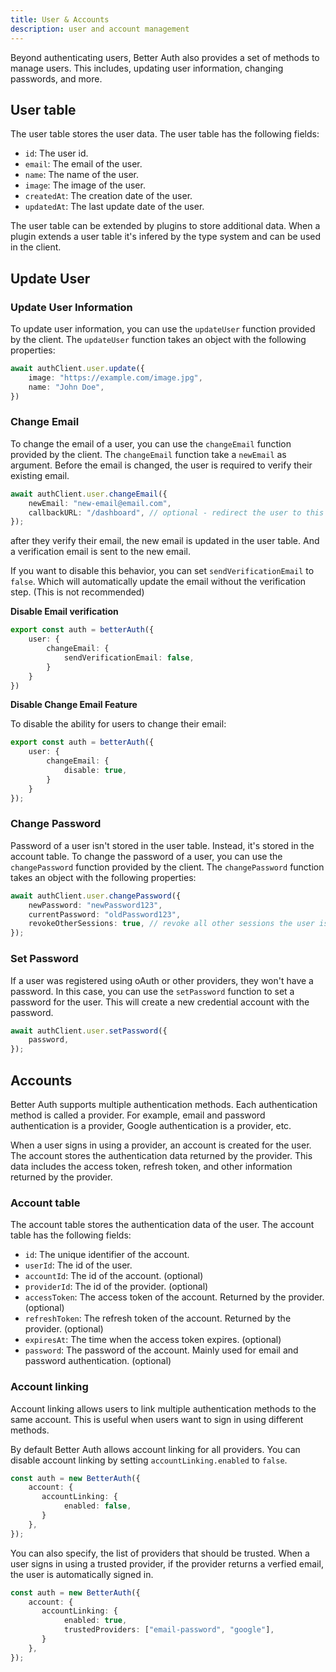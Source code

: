```yaml
---
title: User & Accounts
description: user and account management
---
```


Beyond authenticating users, Better Auth also provides a set of methods to manage users. This includes, updating user information, changing passwords, and more.

## User table

The user table stores the user data. The user table has the following fields:

- `id`: The user id.
- `email`: The email of the user.
- `name`: The name of the user.
- `image`: The image of the user.
- `createdAt`: The creation date of the user.
- `updatedAt`: The last update date of the user.

The user table can be extended by plugins to store additional data. When a plugin extends a user table it's infered by the type system and can be used in the client.

## Update User

### Update User Information

To update user information, you can use the `updateUser` function provided by the client. The `updateUser` function takes an object with the following properties:

```ts
await authClient.user.update({
    image: "https://example.com/image.jpg",
    name: "John Doe",
})
```

### Change Email

To change the email of a user, you can use the `changeEmail` function provided by the client. The `changeEmail` function take a `newEmail` as argument. Before the email is changed, the user is required to verify their existing email.

```ts
await authClient.user.changeEmail({
    newEmail: "new-email@email.com",
    callbackURL: "/dashboard", // optional - redirect the user to this URL after the email is verified
});
```

after they verify their email, the new email is updated in the user table. And a verification email is sent to the new email. 

If you want to disable this behavior, you can set `sendVerificationEmail` to `false`. Which will automatically update the email without the verification step. (This is not recommended)

**Disable Email verification**

```ts
export const auth = betterAuth({
    user: {
        changeEmail: {
            sendVerificationEmail: false,
        }
    }
})
```

**Disable Change Email Feature**

To disable the ability for users to change their email:

```ts
export const auth = betterAuth({
    user: {
        changeEmail: {
            disable: true,
        }
    }
});
```

### Change Password

Password of a user isn't stored in the user table. Instead, it's stored in the account table. To change the password of a user, you can use the `changePassword` function provided by the client. The `changePassword` function takes an object with the following properties:

```ts
await authClient.user.changePassword({
    newPassword: "newPassword123",
    currentPassword: "oldPassword123",
    revokeOtherSessions: true, // revoke all other sessions the user is signed into
});
```

### Set Password

If a user was registered using oAuth or other providers, they won't have a password. In this case, you can use the `setPassword` function to set a password for the user. This will create a new credential account with the password.

```ts
await authClient.user.setPassword({
    password,
});
```

## Accounts

Better Auth supports multiple authentication methods. Each authentication method is called a provider. For example, email and password authentication is a provider, Google authentication is a provider, etc.

When a user signs in using a provider, an account is created for the user. The account stores the authentication data returned by the provider. This data includes the access token, refresh token, and other information returned by the provider.

### Account table

The account table stores the authentication data of the user. The account table has the following fields:

- `id`: The unique identifier of the account.
- `userId`: The id of the user.
- `accountId`: The id of the account. (optional)
- `providerId`: The id of the provider. (optional)
- `accessToken`: The access token of the account. Returned by the provider. (optional)
- `refreshToken`: The refresh token of the account. Returned by the provider. (optional)
- `expiresAt`: The time when the access token expires. (optional)
- `password`: The password of the account. Mainly used for email and password authentication. (optional)


### Account linking

Account linking allows users to link multiple authentication methods to the same account. This is useful when users want to sign in using different methods.

By default Better Auth allows account linking for all providers. You can disable account linking by setting `accountLinking.enabled` to `false`.
```ts
const auth = new BetterAuth({
    account: {
       accountLinking: {
            enabled: false,
       }
    },
});
```

You can also specify, the list of providers that should be trusted. When a user signs in using a trusted provider, if the provider returns a verfied email, the user is automatically signed in.

```ts
const auth = new BetterAuth({
    account: {
       accountLinking: {
            enabled: true,
            trustedProviders: ["email-password", "google"],
       }
    },
});
```
